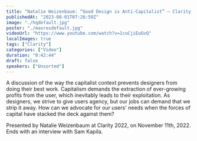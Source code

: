 ```yaml
---
title: "Natalie Weizenbaum: “Good Design is Anti-Capitalist” — Clarity 2022"
publishedAt: "2023-08-01T07:26:59Z"
image: "./hqdefault.jpg"
poster: "./maxresdefault.jpg"
videoUrl: "https://www.youtube.com/watch?v=1cuCjiEuGvQ"
localImages: true
tags: ["Clarity"]
categories: ["Video"]
duration: "0:42:44"
draft: false
speakers: ["Unsorted"]
---
```


A discussion of the way the capitalist context prevents designers from doing their best work. Capitalism demands the extraction of ever-growing profits from the user, which inevitably leads to their exploitation. As designers, we strive to give users agency, but our jobs can demand that we strip it away. How can we advocate for our users' needs when the forces of capital have stacked the deck against them?

Presented by Natalie Weizenbaum at Clarity 2022, on November 11th, 2022. Ends with an interview with Sam Kapila.
